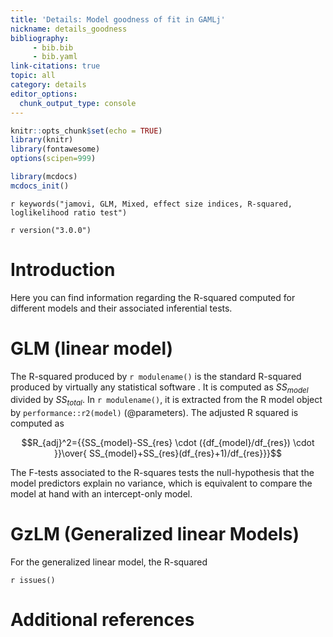 ```yaml
---
title: 'Details: Model goodness of fit in GAMLj'
nickname: details_goodness
bibliography: 
     - bib.bib
     - bib.yaml
link-citations: true
topic: all
category: details
editor_options: 
  chunk_output_type: console
---
```



```r
knitr::opts_chunk$set(echo = TRUE)
library(knitr)
library(fontawesome)
options(scipen=999)

```



```r
library(mcdocs)
mcdocs_init()
```

`r keywords("jamovi, GLM, Mixed, effect size indices, R-squared, loglikelihood ratio test")`

`r version("3.0.0")` 

# Introduction

Here you can find information regarding the R-squared computed for different models and their associated inferential tests.

# GLM (linear model)

The R-squared produced by `r modulename()` is the standard R-squared produced by virtually any statistical software . It is computed as $SS_{model}$ divided by $SS_{total}$. In `r modulename()`, it is extracted from the R model object by `performance::r2(model)` (@parameters). The adjusted R squared is computed as 

$$R_{adj}^2={{SS_{model}-SS_{res} \cdot ({df_{model}/df_{res}) \cdot }}\over{ SS_{model}+SS_{res}(df_{res}+1)/df_{res}}}$$

The F-tests associated to the R-squares tests the null-hypothesis that the model predictors explain no variance, which is equivalent to compare the model at hand with an intercept-only model. 


# GzLM (Generalized linear Models)

For the generalized linear model, the R-squared


`r issues()`



# Additional references